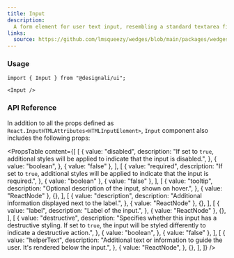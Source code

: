 ```yaml
---
title: Input
description:
  A form element for user text input, resembling a standard textarea field.
links:
  source: https://github.com/lmsqueezy/wedges/blob/main/packages/wedges/src/components/Input/Input.tsx
---
```


<PreviewComponent name="input/preview" />

### Usage

```tsx
import { Input } from "@designali/ui";
```

```tsx showLineNumbers
<Input />
```

### API Reference

In addition to all the props defined as
`React.InputHTMLAttributes<HTMLInputElement>`, `Input` component also includes
the following props:

<PropsTable
  content={[
    [
      {
        value: "disabled",
        description:
          "If set to `true`, additional styles will be applied to indicate that the input is disabled.",
      },
      {
        value: "boolean",
      },
      { value: "false" },
    ],
    [
      {
        value: "required",
        description:
          "If set to `true`, additional styles will be applied to indicate that the input is required.",
      },
      { value: "boolean" },
      { value: "false" },
    ],
    [
      {
        value: "tooltip",
        description: "Optional description of the input, shown on hover.",
      },
      { value: "ReactNode" },
      {},
    ],
    [
      {
        value: "description",
        description: "Additional information displayed next to the label.",
      },
      { value: "ReactNode" },
      {},
    ],
    [
      {
        value: "label",
        description: "Label of the input.",
      },
      { value: "ReactNode" },
      {},
    ],
    [
      {
        value: "destructive",
        description:
          "Specifies whether this input has a destructive styling. If set to `true`, the input will be styled differently to indicate a destructive action.",
      },
      {
        value: "boolean",
      },
      { value: "false" },
    ],
    [
      {
        value: "helperText",
        description:
          "Additional text or information to guide the user. It's rendered below the input.",
      },
      {
        value: "ReactNode",
      },
      {},
    ],
  ]}
/>
